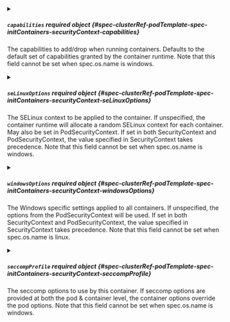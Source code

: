 


<details className="config-field" data-expandable="true">
<summary>

##### `capabilities` <span className="config-field-required" data-required="false">required</span> <span className="config-field-type">object</span> <span className="config-field-default"></span> <span className="config-field-enum"></span> {#spec-clusterRef-podTemplate-spec-initContainers-securityContext-capabilities}

The capabilities to add/drop when running containers.
Defaults to the default set of capabilities granted by the container runtime.
Note that this field cannot be set when spec.os.name is windows.

</summary>

<PartialCapabilitiesreference />


</details>


<PartialPrivileged />



<details className="config-field" data-expandable="true">
<summary>

##### `seLinuxOptions` <span className="config-field-required" data-required="false">required</span> <span className="config-field-type">object</span> <span className="config-field-default"></span> <span className="config-field-enum"></span> {#spec-clusterRef-podTemplate-spec-initContainers-securityContext-seLinuxOptions}

The SELinux context to be applied to the container.
If unspecified, the container runtime will allocate a random SELinux context for each
container.  May also be set in PodSecurityContext.  If set in both SecurityContext and
PodSecurityContext, the value specified in SecurityContext takes precedence.
Note that this field cannot be set when spec.os.name is windows.

</summary>

<PartialSeLinuxOptionsreference />


</details>



<details className="config-field" data-expandable="true">
<summary>

##### `windowsOptions` <span className="config-field-required" data-required="false">required</span> <span className="config-field-type">object</span> <span className="config-field-default"></span> <span className="config-field-enum"></span> {#spec-clusterRef-podTemplate-spec-initContainers-securityContext-windowsOptions}

The Windows specific settings applied to all containers.
If unspecified, the options from the PodSecurityContext will be used.
If set in both SecurityContext and PodSecurityContext, the value specified in SecurityContext takes precedence.
Note that this field cannot be set when spec.os.name is linux.

</summary>

<PartialWindowsOptionsreference />


</details>


<PartialRunAsUser />


<PartialRunAsGroup />


<PartialRunAsNonRoot />


<PartialReadOnlyRootFilesystem />


<PartialAllowPrivilegeEscalation />


<PartialProcMount />



<details className="config-field" data-expandable="true">
<summary>

##### `seccompProfile` <span className="config-field-required" data-required="false">required</span> <span className="config-field-type">object</span> <span className="config-field-default"></span> <span className="config-field-enum"></span> {#spec-clusterRef-podTemplate-spec-initContainers-securityContext-seccompProfile}

The seccomp options to use by this container. If seccomp options are
provided at both the pod & container level, the container options
override the pod options.
Note that this field cannot be set when spec.os.name is windows.

</summary>

<PartialSeccompProfilereference />


</details>
